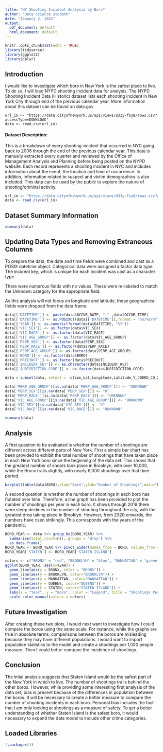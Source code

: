 ---
title: "NY Shooting Incident Analysis by Boro"
author: "Data Science Student"
date: "January 2, 2023"
output:
  pdf_document: default
  html_document: default
---

```{r setup, include=FALSE}
knitr::opts_chunk$set(echo = TRUE)
library(tidyverse)
library(ggplot2)
library(dplyr)
```

## Introduction
I would like to investigate which boro in New York is the safest place to live.  To do so, I will load NYPD shooting incident data for analysis. The NYPD Shooting Incident Data (Historic) dataset lists each shooting incident in New York City through end of the previous calendar year.  More information about this dataset can be found on data.gov.     

```
url_in <- "https://data.cityofnewyork.us/api/views/833y-fsy8/rows.csv?accessType=DOWNLOAD"
data <- read_csv(url_in)
```

#### Dataset Description: 

This is a breakdown of every shooting incident that occurred in NYC going back to 2006 through the end of the previous calendar year. This data is manually extracted every quarter and reviewed by the Office of Management Analysis and Planning before being posted on the NYPD website. Each record represents a shooting incident in NYC and includes information about the event, the location and time of occurrence. In addition, information related to suspect and victim demographics is also included. This data can be used by the public to explore the nature of shooting/criminal activity. 

```{r, include=FALSE}
url_in <- "https://data.cityofnewyork.us/api/views/833y-fsy8/rows.csv?accessType=DOWNLOAD"
data <- read_csv(url_in)
```

## Dataset Summary Information

```{r, include=TRUE}
summary(data)
```

## Updating Data Types and Removing Extraneous Columns

To prepare the data, the date and time fields were combined and cast as a POSIX datetime object.  Categorical data were assigned a factor data type.  The incident key, which is unique for each incident was cast as a character type.  

There were numerous fields with no values.  These were re-labeled to match the Unknown category for the appropriate field.

As this analysis will not focus on longitude and latitude, these geographical fields were dropped from the data frame.  

```{r, include=TRUE}
data[['DATETIME']] <- paste(data$OCCUR_DATE, "-" ,data$OCCUR_TIME)
data[['DATETIME']] <- as.POSIXct(data[['DATETIME']],format = "%m/%d/%Y - %H:%M:%S")
data[['YEAR']] <- as.numeric(format(data$DATETIME, "%Y"))
data[['VIC_SEX']] <- as.factor(data$VIC_SEX)
data[['VIC_RACE']] <- as.factor(data$VIC_RACE)
data[['VIC_AGE_GROUP']] <- as.factor(data$VIC_AGE_GROUP)
data[['PERP_SEX']] <- as.factor(data$PERP_SEX)
data[['PERP_RACE']] <- as.factor(data$PERP_RACE)
data[['PERP_AGE_GROUP']] <- as.factor(data$PERP_AGE_GROUP)
data[['BORO']] <- as.factor(data$BORO)
data[['PRECINCT']] <- as.factor(data$PRECINCT)
data[['INCIDENT_KEY']] <- as.character(data$INCIDENT_KEY)
data[['JURISDICTION_CODE']] <- as.factor(data$JURISDICTION_CODE)

data = subset(data, select = -c(Lon_Lat,Longitude,Latitude,Y_COORD_CD,X_COORD_CD,OCCUR_TIME,OCCUR_DATE) )

data['PERP_AGE_GROUP'][is.na(data['PERP_AGE_GROUP'])] <- "UNKNOWN"
data['PERP_SEX'][is.na(data['PERP_SEX'])] <- "U"
data['PERP_RACE'][is.na(data['PERP_RACE'])] <- "UNKNOWN"
data['VIC_AGE_GROUP'][is.na(data['VIC_AGE_GROUP'])] <- "UNKNOWN"
data['VIC_SEX'][is.na(data['VIC_SEX'])] <- "U"
data['VIC_RACE'][is.na(data['VIC_RACE'])] <- "UNKNOWN"

summary(data)
```


## Analysis
A first question to be evaluated is whether the number of shootings are different across different parts of New York.  First a simple bar chart has been provided to exhibit the total number of shootings that have taken place in each New York boro since the beginning of the data set.  This shows that the greatest number of shoots took place in Brooklyn, with over 10,000, while the Bronx trails slightly, with nearly 8,000 shootings over that time period.  

```{r, include=TRUE}
barplot(table(data$BORO),xlab="Boro",ylab="Number of Shootings",main="Number of Shootings per Boro",space = 2)
```

A second question is whether the number of shootings in each boro has flutated over time.  Therefore, a line graph has been provided to plot the number of shootings per year in each boro.  It shows through 2019 there were steep declines in the number of shooting throughout the city, with the greatest drop taking place in Brooklyn.  However, from 2020 onwards, the numbers have risen strikingly.  This corresponds with the years of the pandemic.   


```{r, include=TRUE}

BORO_YEAR <- data %>% group_by(BORO,YEAR) %>% 
  summarise(total_count=n(),.groups = 'drop') %>% 
  as.data.frame()
BORO_YEAR <- BORO_YEAR %>% pivot_wider(names_from = BORO, values_from = total_count)
BORO_YEAR['STATEN'] <- BORO_YEAR['STATEN ISLAND']

colors <- c("BRONX" = "red", "BROOKLYN" = "blue", "MANHATTAN" = "green", "QUEENS" = "orange", "STATEN ISLAND" = "black")
ggplot(BORO_YEAR, aes(x=YEAR)) + 
  geom_line(aes(y = BRONX, color = "BRONX")) + 
  geom_line(aes(y = BROOKLYN, color="BROOKLYN")) + 
  geom_line(aes(y = MANHATTAN, color="MANHATTAN")) + 
  geom_line(aes(y = QUEENS, color="QUEENS")) + 
  geom_line(aes(y = STATEN, color="STATEN ISLAND")) + 
  labs(x = "Year", y = "Boro", color = "Legend", title = "Shootings Per Year by Boro") +
  scale_color_manual(values = colors)
```

## Future Investigation

After creating these two plots, I would next want to investigate how I could compare the boros using the same scale.  For instance, while the graphs are true in absolute terms, comparisons between the boros are misleading because they may have different populations.  I would want to import population statistics to the model and create a shootings per 1,000 people measure.  Then I could better compare the incidence of shootings.  

## Conclusion

The intial analysis suggests that Staten Island would be the safest part of the New York in which to live.  The number of shootings trails behind the other boros.  However, while providing some interesting first analysis of the data set, bias is present because of the differences in population between the boros.  It will be necessary to create a better measure to compare the number of shooting incidents in each boro.  Personal bias includes the fact that I am only looking at shootings as a measure of safety.  To get a better understanding of whether Staten Island is the safest boro, it would necessary to expand the data model to include other crime categories.  

## Loaded Libraries
```{r, include=TRUE}
(.packages())
```

